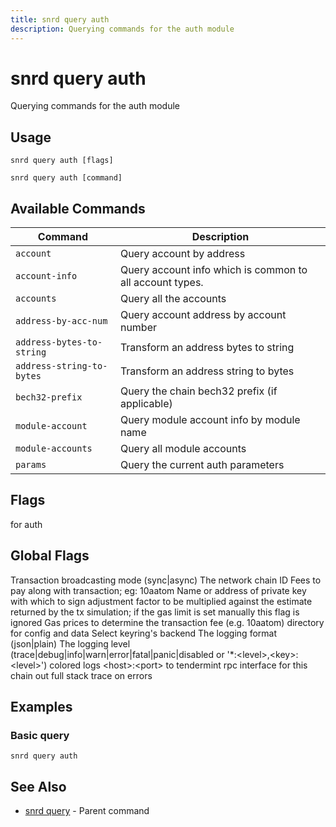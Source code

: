 ```yaml
---
title: snrd query auth
description: Querying commands for the auth module
---
```


# snrd query auth

Querying commands for the auth module

## Usage

```shell
snrd query auth [flags]
```

```shell
snrd query auth [command]
```

## Available Commands

| Command | Description |
|---------|-------------|
| `account` | Query account by address |
| `account-info` | Query account info which is common to all account types. |
| `accounts` | Query all the accounts |
| `address-by-acc-num` | Query account address by account number |
| `address-bytes-to-string` | Transform an address bytes to string |
| `address-string-to-bytes` | Transform an address string to bytes |
| `bech32-prefix` | Query the chain bech32 prefix (if applicable) |
| `module-account` | Query module account info by module name |
| `module-accounts` | Query all module accounts |
| `params` | Query the current auth parameters |

## Flags

<ParamField path="help" type="string">
  for auth
</ParamField>

## Global Flags

<ParamField path="broadcast-mode" type="string" default="sync">
  Transaction broadcasting mode (sync|async)
</ParamField>

<ParamField path="chain-id" type="string">
  The network chain ID
</ParamField>

<ParamField path="fees" type="string">
  Fees to pay along with transaction; eg: 10aatom
</ParamField>

<ParamField path="from" type="string">
  Name or address of private key with which to sign
</ParamField>

<ParamField path="gas-adjustment" type="float" default="1">
  adjustment factor to be multiplied against the estimate returned by the tx simulation; if the gas limit is set manually this flag is ignored
</ParamField>

<ParamField path="gas-prices" type="string">
  Gas prices to determine the transaction fee (e.g. 10aatom)
</ParamField>

<ParamField path="home" type="string" default="/Users/prad/.sonr">
  directory for config and data
</ParamField>

<ParamField path="keyring-backend" type="string" default="os">
  Select keyring's backend
</ParamField>

<ParamField path="log_format" type="string" default="plain">
  The logging format (json|plain)
</ParamField>

<ParamField path="log_level" type="string" default="info">
  The logging level (trace|debug|info|warn|error|fatal|panic|disabled or '*:&lt;level&gt;,&lt;key&gt;:&lt;level&gt;')
</ParamField>

<ParamField path="log_no_color" type="string">
  colored logs
</ParamField>

<ParamField path="node" type="string" default="tcp://localhost:26657">
  &lt;host&gt;:&lt;port&gt; to tendermint rpc interface for this chain
</ParamField>

<ParamField path="trace" type="string">
  out full stack trace on errors
</ParamField>

## Examples

### Basic query

```shell
snrd query auth
```

## See Also

- [snrd query](./snrd_query.mdx) - Parent command

